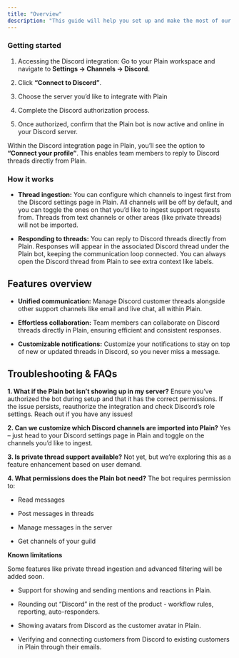 ```yaml
---
title: "Overview"
description: "This guide will help you set up and make the most of our Discord integration, enabling seamless communication between your Discord server and Plain workspace."
---
```


### Getting started

1. Accessing the Discord integration: Go to your Plain workspace and navigate to **Settings → Channels → Discord**.

2. Click **“Connect to Discord”**. 

3. Choose the server you’d like to integrate with Plain 

4. Complete the Discord authorization process.

5. Once authorized, confirm that the Plain bot is now active and online in your Discord server.

Within the Discord integration page in Plain, you’ll see the option to **“Connect your profile”**.
This enables team members to reply to Discord threads directly from Plain.

### How it works

* **Thread ingestion:** You can configure which channels to ingest first from the Discord settings page in Plain. All channels will be off by default, and you can toggle the ones on that you’d like to ingest support requests from. Threads from text channels or other areas (like private threads) will not be imported.

* **Responding to threads:** You can reply to Discord threads directly from Plain. Responses will appear in the associated Discord thread under the Plain bot, keeping the communication loop connected. You can always open the Discord thread from Plain to see extra context like labels. 

## **Features overview**

* **Unified communication:** Manage Discord customer threads alongside other support channels like email and live chat, all within Plain.

* **Effortless collaboration:** Team members can collaborate on Discord threads directly in Plain, ensuring efficient and consistent responses.

* **Customizable notifications:** Customize your notifications to stay on top of new or updated threads in Discord, so you never miss a message. 

## **Troubleshooting & FAQs**

**1. What if the Plain bot isn’t showing up in my server?**
Ensure you’ve authorized the bot during setup and that it has the correct permissions. If the issue persists, reauthorize the integration and check Discord’s role settings. Reach out if you have any issues! 

**2. Can we customize which Discord channels are imported into Plain?**
Yes – just head to your Discord settings page in Plain and toggle on the channels you’d like to ingest. 

**3. Is private thread support available?**
Not yet, but we’re exploring this as a feature enhancement based on user demand.

**4. What permissions does the Plain bot need?**
The bot requires permission to:

* Read messages

* Post messages in threads

* Manage messages in the server

* Get channels of your guild

**Known limitations**

Some features like private thread ingestion and advanced filtering will be added soon.

* Support for showing and sending mentions and reactions in Plain.

* Rounding out “Discord” in the rest of the product - workflow rules, reporting, auto-responders.

* Showing avatars from Discord as the customer avatar in Plain.

* Verifying and connecting customers from Discord to existing customers in Plain through their emails.
